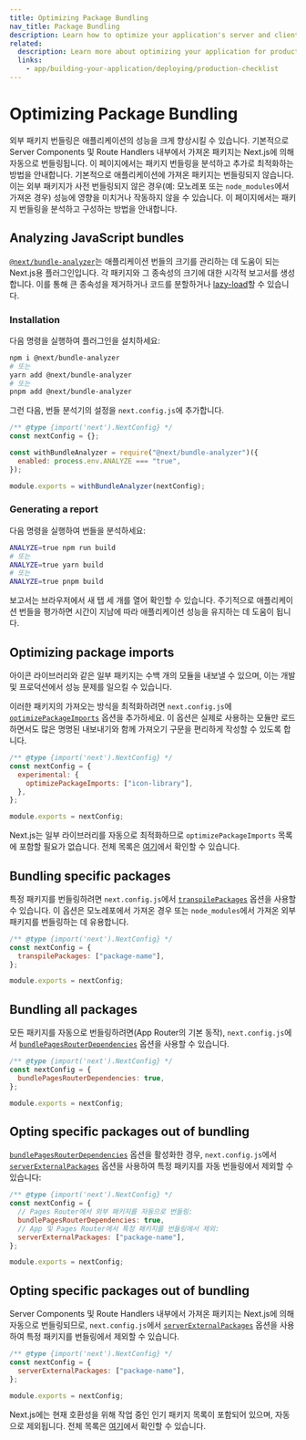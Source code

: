 ```yaml
---
title: Optimizing Package Bundling
nav_title: Package Bundling
description: Learn how to optimize your application's server and client bundles.
related:
  description: Learn more about optimizing your application for production.
  links:
    - app/building-your-application/deploying/production-checklist
---
```



# Optimizing Package Bundling

외부 패키지 번들링은 애플리케이션의 성능을 크게 향상시킬 수 있습니다. <AppOnly>기본적으로 Server Components 및 Route Handlers 내부에서 가져온 패키지는 Next.js에 의해 자동으로 번들링됩니다. 이 페이지에서는 패키지 번들링을 분석하고 추가로 최적화하는 방법을 안내합니다.</AppOnly> <PagesOnly>기본적으로 애플리케이션에 가져온 패키지는 번들링되지 않습니다. 이는 외부 패키지가 사전 번들링되지 않은 경우(예: 모노레포 또는 `node_modules`에서 가져온 경우) 성능에 영향을 미치거나 작동하지 않을 수 있습니다. 이 페이지에서는 패키지 번들링을 분석하고 구성하는 방법을 안내합니다.</PagesOnly>

## Analyzing JavaScript bundles

[`@next/bundle-analyzer`](https://www.npmjs.com/package/@next/bundle-analyzer)는 애플리케이션 번들의 크기를 관리하는 데 도움이 되는 Next.js용 플러그인입니다. 각 패키지와 그 종속성의 크기에 대한 시각적 보고서를 생성합니다. 이를 통해 큰 종속성을 제거하거나 코드를 분할하거나 [lazy-load](/docs/app/building-your-application/optimizing/lazy-loading)할 수 있습니다.

### Installation

다음 명령을 실행하여 플러그인을 설치하세요:

```bash
npm i @next/bundle-analyzer
# 또는
yarn add @next/bundle-analyzer
# 또는
pnpm add @next/bundle-analyzer
```

그런 다음, 번들 분석기의 설정을 `next.config.js`에 추가합니다.

```js filename="next.config.js"
/** @type {import('next').NextConfig} */
const nextConfig = {};

const withBundleAnalyzer = require("@next/bundle-analyzer")({
  enabled: process.env.ANALYZE === "true",
});

module.exports = withBundleAnalyzer(nextConfig);
```

### Generating a report

다음 명령을 실행하여 번들을 분석하세요:

```bash
ANALYZE=true npm run build
# 또는
ANALYZE=true yarn build
# 또는
ANALYZE=true pnpm build
```

보고서는 브라우저에서 새 탭 세 개를 열어 확인할 수 있습니다. 주기적으로 애플리케이션 번들을 평가하면 시간이 지남에 따라 애플리케이션 성능을 유지하는 데 도움이 됩니다.

## Optimizing package imports

아이콘 라이브러리와 같은 일부 패키지는 수백 개의 모듈을 내보낼 수 있으며, 이는 개발 및 프로덕션에서 성능 문제를 일으킬 수 있습니다.

이러한 패키지의 가져오는 방식을 최적화하려면 `next.config.js`에 [`optimizePackageImports`](/docs/app/api-reference/next-config-js/optimizePackageImports) 옵션을 추가하세요. 이 옵션은 실제로 사용하는 모듈만 로드하면서도 많은 명명된 내보내기와 함께 가져오기 구문을 편리하게 작성할 수 있도록 합니다.

```js filename="next.config.js"
/** @type {import('next').NextConfig} */
const nextConfig = {
  experimental: {
    optimizePackageImports: ["icon-library"],
  },
};

module.exports = nextConfig;
```

Next.js는 일부 라이브러리를 자동으로 최적화하므로 `optimizePackageImports` 목록에 포함할 필요가 없습니다. 전체 목록은 [여기](https://nextjs.org/docs/app/api-reference/next-config-js/optimizePackageImports)에서 확인할 수 있습니다.

<PagesOnly>

## Bundling specific packages

특정 패키지를 번들링하려면 `next.config.js`에서 [`transpilePackages`](/docs/app/api-reference/next-config-js/transpilePackages) 옵션을 사용할 수 있습니다. 이 옵션은 모노레포에서 가져온 경우 또는 `node_modules`에서 가져온 외부 패키지를 번들링하는 데 유용합니다.

```js filename="next.config.js"
/** @type {import('next').NextConfig} */
const nextConfig = {
  transpilePackages: ["package-name"],
};

module.exports = nextConfig;
```

## Bundling all packages

모든 패키지를 자동으로 번들링하려면(App Router의 기본 동작), `next.config.js`에서 [`bundlePagesRouterDependencies`](/docs/pages/api-reference/next-config-js/bundlePagesRouterDependencies) 옵션을 사용할 수 있습니다.

```js filename="next.config.js"
/** @type {import('next').NextConfig} */
const nextConfig = {
  bundlePagesRouterDependencies: true,
};

module.exports = nextConfig;
```

## Opting specific packages out of bundling

[`bundlePagesRouterDependencies`](/docs/pages/api-reference/next-config-js/bundlePagesRouterDependencies) 옵션을 활성화한 경우, `next.config.js`에서 [`serverExternalPackages`](/docs/pages/api-reference/next-config-js/serverExternalPackages) 옵션을 사용하여 특정 패키지를 자동 번들링에서 제외할 수 있습니다:

```js filename="next.config.js"
/** @type {import('next').NextConfig} */
const nextConfig = {
  // Pages Router에서 외부 패키지를 자동으로 번들링:
  bundlePagesRouterDependencies: true,
  // App 및 Pages Router에서 특정 패키지를 번들링에서 제외:
  serverExternalPackages: ["package-name"],
};

module.exports = nextConfig;
```

</PagesOnly>

<AppOnly>

## Opting specific packages out of bundling

Server Components 및 Route Handlers 내부에서 가져온 패키지는 Next.js에 의해 자동으로 번들링되므로, `next.config.js`에서 [`serverExternalPackages`](/docs/app/api-reference/next-config-js/serverExternalPackages) 옵션을 사용하여 특정 패키지를 번들링에서 제외할 수 있습니다.

```js filename="next.config.js"
/** @type {import('next').NextConfig} */
const nextConfig = {
  serverExternalPackages: ["package-name"],
};

module.exports = nextConfig;
```

Next.js에는 현재 호환성을 위해 작업 중인 인기 패키지 목록이 포함되어 있으며, 자동으로 제외됩니다. 전체 목록은 [여기](/docs/app/api-reference/next-config-js/serverExternalPackages)에서 확인할 수 있습니다.

</AppOnly>

